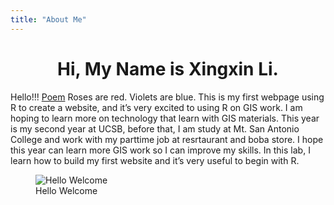 ```yaml
---
title: "About Me"
---
```

  
<center>
# Hi, My Name is Xingxin Li.
</center>
  
Hello!!! [Poem](https://en.wikipedia.org/wiki/Roses_Are_Red) Roses are red. Violets are blue. This is my first webpage using R to create a website, and it's very excited to using R on GIS work. I am hoping to learn more on technology that learn with GIS materials. This year is my second year at UCSB, before that, I am study at Mt. San Antonio College and work with my parttime job at resrtaurant and boba store. I hope this year can learn more GIS work so I can improve my skills. In this lab, I learn how to build my first website and it's very useful to begin with R.

![Hello Welcome](img/Guilin.jpg) 


